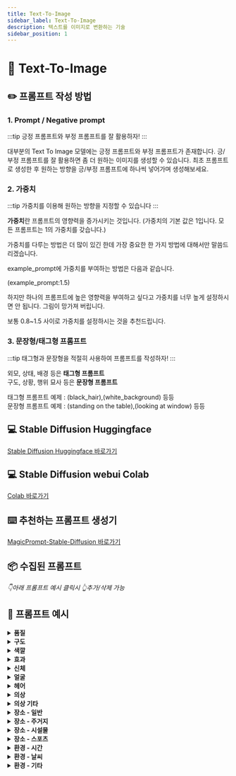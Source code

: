 ```yaml
---
title: Text-To-Image
sidebar_label: Text-To-Image
description: 텍스트를 이미지로 변환하는 기술
sidebar_position: 1
---
```



# 📄 Text-To-Image

## ✏️ 프롬프트 작성 방법

### 1. Prompt / Negative prompt

:::tip
긍정 프롬프트와 부정 프롬프트를 잘 활용하자!
:::

대부분의 Text To Image 모델에는 긍정 프롬프트와 부정 프롬프트가 존재합니다.
긍/부정 프롬프트를 잘 활용하면 좀 더 원하는 이미지를 생성할 수 있습니다.
최초 프롬프트로 생성한 후 원하는 방향을 긍/부정 프롬프트에 하나씩 넣어가며 생성해보세요.

### 2. 가중치

:::tip
가중치를 이용해 원하는 방향을 지정할 수 있습니다
:::

**가중치**란 프롬프트의 영향력을 증가시키는 것입니다.
(가중치의 기본 값은 1입니다. 모든 프롬프트는 1의 가중치를 갖습니다.)

가중치를 다루는 방법은 더 많이 있긴 한데 가장 중요한 한 가지 방법에 대해서만 말씀드리겠습니다.

example_prompt에 가중치를 부여하는 방법은 다음과 같습니다.

(example_prompt:1.5)

하지만 하나의 프롬프트에 높은 영향력을 부여하고 싶다고 가중치를 너무 높게 설정하시면 안 됩니다.
그림이 망가져 버립니다.

보통 0.8~1.5 사이로 가중치를 설정하시는 것을 추천드립니다.


### 3. 문장형/태그형 프롬프트

:::tip
태그형과 문장형을 적절히 사용하여 프롬프트를 작성하자!
:::

외모, 상태, 배경 등은 **태그형 프롬프트**<br />
구도, 상황, 행위 묘사 등은 **문장형 프롬프트**

태그형 프롬프트 예제 : (black_hair),(white_background) 등등<br />
문장형 프롬프트 예제 : (standing on the table),(looking at window) 등등

## 💻 Stable Diffusion Huggingface

[Stable Diffusion Huggingface 바로가기](https://huggingface.co/stabilityai/stable-diffusion-2-1)

## 💻 Stable Diffusion webui Colab

[Colab 바로가기](https://colab.research.google.com/drive/1Xeb0Q_v2Do_orXCYksOcKn3J5UBR9HX8?usp=sharing)

## ⌨️ 추천하는 프롬프트 생성기

[MagicPrompt-Stable-Diffusion 바로가기](https://huggingface.co/Gustavosta/MagicPrompt-Stable-Diffusion)

## 📦 수집된 프롬프트

<div id="tti-box" className={styles.promptBox}></div>

*👇아래 프롬프트 예시 클릭시 👆추가/삭제 가능*


## 🔎 프롬프트 예시

<div className={styles.ttiPrompt}>
    <div>
        <details>
            <summary><strong>품질</strong></summary>
            <div>
                <div>
                    <TextToImage prompt="품질"></TextToImage>
                </div>
            </div>
        </details>
    </div>
    <div>
        <details>
            <summary><strong>구도</strong></summary>
            <div>
                <div>
                    <TextToImage prompt="구도"></TextToImage>
                </div>
            </div>
        </details>
    </div>
</div>
<div className={styles.ttiPrompt}>
    <div>
        <details>
            <summary><strong>색깔</strong></summary>
            <div>
                <div>
                    <TextToImage prompt="색깔"></TextToImage>
                </div>
            </div>
        </details>
    </div>
    <div>
        <details>
            <summary><strong>효과</strong></summary>
            <div>
                <div>
                    <TextToImage prompt="효과"></TextToImage>
                </div>
            </div>
        </details>
    </div>
</div>
<div className={styles.ttiPrompt}>
    <div>
        <details>
            <summary><strong>신체</strong></summary>
            <div>
                <div>
                    <TextToImage prompt="신체"></TextToImage>
                </div>
            </div>
        </details>
    </div>
    <div>
        <details>
            <summary><strong>얼굴</strong></summary>
            <div>
                <div>
                    <TextToImage prompt="얼굴"></TextToImage>
                </div>
            </div>
        </details>
    </div>
</div>
<div className={styles.ttiPrompt}>
    <div>
        <details>
            <summary><strong>헤어</strong></summary>
            <div>
                <div>
                    <TextToImage prompt="헤어"></TextToImage>
                </div>
            </div>
        </details>
    </div>
    <div>
        <details>
            <summary><strong>의상</strong></summary>
            <div>
                <div>
                    <TextToImage prompt="의상"></TextToImage>
                </div>
            </div>
        </details>
    </div>
</div>
<div className={styles.ttiPrompt}>
    <div>
        <details>
            <summary><strong>의상 기타</strong></summary>
            <div>
                <div>
                    <TextToImage prompt="의상 기타"></TextToImage>
                </div>
            </div>
        </details>
    </div>
    <div>
        <details>
            <summary><strong>장소 - 일반</strong></summary>
            <div>
                <div>
                    <TextToImage prompt="장소 - 일반"></TextToImage>
                </div>
            </div>
        </details>
    </div>
</div>
<div className={styles.ttiPrompt}>
    <div>
        <details>
            <summary><strong>장소 - 주거지</strong></summary>
            <div>
                <div>
                    <TextToImage prompt="장소 - 주거지"></TextToImage>
                </div>
            </div>
        </details>
    </div>
    <div>
        <details>
            <summary><strong>장소 - 시설물</strong></summary>
            <div>
                <div>
                    <TextToImage prompt="장소 - 시설물"></TextToImage>
                </div>
            </div>
        </details>
    </div>
</div>
<div className={styles.ttiPrompt}>
    <div>
        <details>
            <summary><strong>장소 - 스포츠</strong></summary>
            <div>
                <div>
                    <TextToImage prompt="장소 - 스포츠"></TextToImage>
                </div>
            </div>
        </details>
    </div>
    <div>
        <details>
            <summary><strong>환경 - 시간</strong></summary>
            <div>
                <div>
                    <TextToImage prompt="환경 - 시간"></TextToImage>
                </div>
            </div>
        </details>
    </div>
</div>
<div className={styles.ttiPrompt}>
    <div>
        <details>
            <summary><strong>환경 - 날씨</strong></summary>
            <div>
                <div>
                    <TextToImage prompt="환경 - 날씨"></TextToImage>
                </div>
            </div>
        </details>
    </div>
    <div>
        <details>
            <summary><strong>환경 - 기타</strong></summary>
            <div>
                <div>
                    <TextToImage prompt="환경 - 기타"></TextToImage>
                </div>
            </div>
        </details>
    </div>
</div>
